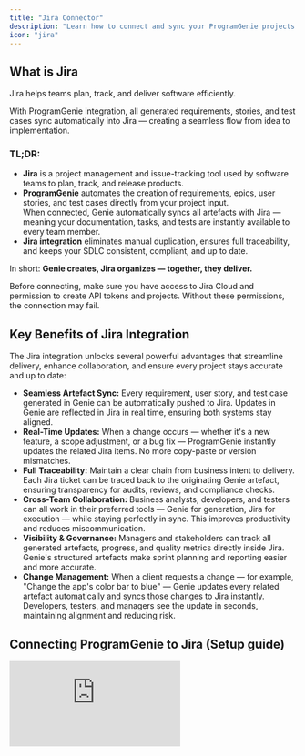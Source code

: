 ```yaml
---
title: "Jira Connector"
description: "Learn how to connect and sync your ProgramGenie projects with Jira for seamless project delivery and real-time visibility."
icon: "jira"
---
```


## What is Jira
Jira helps teams plan, track, and deliver software efficiently.

With ProgramGenie integration, all generated requirements, stories, and test cases sync automatically into Jira — creating a seamless flow from idea to implementation.
### TL;DR:
- **Jira** is a project management and issue-tracking tool used by software teams to plan, track, and release products.
- **ProgramGenie** automates the creation of requirements, epics, user stories, and test cases directly from your project input. \
  When connected, Genie automatically syncs all artefacts with Jira — meaning your documentation, tasks, and tests are instantly available to every team member.
- **Jira integration** eliminates manual duplication, ensures full traceability, and keeps your SDLC consistent, compliant, and up to date.

In short: **Genie creates, Jira organizes — together, they deliver.**

<Info>Before connecting, make sure you have access to Jira Cloud and permission to create API tokens and projects. Without these permissions, the connection may fail.</Info>
## Key Benefits of Jira Integration
The Jira integration unlocks several powerful advantages that streamline delivery, enhance collaboration, and ensure every project stays accurate and up to date:

- **Seamless Artefact Sync:** Every requirement, user story, and test case generated in Genie can be automatically pushed to Jira. Updates in Genie are reflected in Jira in real time, ensuring both systems stay aligned.
- **Real-Time Updates:** When a change occurs — whether it's a new feature, a scope adjustment, or a bug fix — ProgramGenie instantly updates the related Jira items. No more copy-paste or version mismatches.
- **Full Traceability:** Maintain a clear chain from business intent to delivery. Each Jira ticket can be traced back to the originating Genie artefact, ensuring transparency for audits, reviews, and compliance checks.
- **Cross-Team Collaboration:** Business analysts, developers, and testers can all work in their preferred tools — Genie for generation, Jira for execution — while staying perfectly in sync. This improves productivity and reduces miscommunication.
- **Visibility & Governance:** Managers and stakeholders can track all generated artefacts, progress, and quality metrics directly inside Jira. Genie's structured artefacts make sprint planning and reporting easier and more accurate.
- **Change Management:**  When a client requests a change — for example, "Change the app's color bar to blue" — Genie updates every related artefact automatically and syncs those changes to Jira instantly. Developers, testers, and managers see the update in seconds, maintaining alignment and reducing risk.

## Connecting ProgramGenie to Jira (Setup guide)
<iframe className="w-full aspect-video rounded-xl" src="https://customer-al8m6e675ffytocl.cloudflarestream.com/670bec5c77be2e79964d15475e21c277/watch" title="YouTube video player" frameBorder="0" allow="accelerometer; autoplay; clipboard-write; encrypted-media; gyroscope; picture-in-picture" allowFullScreen />

To start using ProgramGenie with Jira, you need to connect your Jira account and connect it to ProgramGenie platform. Here's how to set it up:

<Steps>
  <Step title="Integration">
    Select the product that ProgramGenie is to be integrated with — in this case, Jira.
  </Step>
  <Step title="Name">
    Create a unique name for this connector instance.
  </Step>
  <Step title="Description">
    Optionally, describe the purpose of this connector instance.
  </Step>
  <Step title="Domain">
    Your Atlassian domain.
  </Step>
  <Step title="Token">
    The Jira authentication token is used together with the email address to authorize ProgramGenie. How to generate the token?

    - The email address and the API token together identify and authorize the Jira account that ProgramGenie will use.
    - You (the Jira user) must generate the token yourself inside Jira — it’s like creating a temporary password specifically for ProgramGenie.
    - To generate it, follow these steps.
      - Go to your Jira profile → Account settings → Security tab.
      - Find API Tokens → Create and Manage API tokens.
      - Click Create API Token, name it (for example “ProgramGenie Integration”), and set an expiry date.
    - Jira then shows you the token — a long string of letters and numbers.
    - You copy that token and paste it into ProgramGenie’s Jira connector screen (alongside your Jira email).
    - From that moment, ProgramGenie can securely read/write Jira data until the token expires.
    <Info>**Important:** API tokens are personal and cannot be shared. Each user should generate their own token. If your token expires or is deleted in Jira, ProgramGenie will lose access automatically until a new one is added.</Info>
<Note>**Tip:** Use descriptive names and expiry dates for your tokens (e.g., ProgramGenie Integration – 90 days) to keep your integrations organized and secure.</Note>
  </Step>
  <Step title="Email">
    Enter the Jira user’s email (usually the project lead). It must be the same user who generated the token and must have write access to create, edit, and delete Epics & Stories.<Warning>Note: The email you enter must match the one used to generate the API token. Using a different account will result in an “Unauthorized” error during connection.</Warning>
  </Step>
  <Step title="Project Key">
    Provide a maximum ten-character alphanumeric key. Jira uses this as the prefix for issue keys (e.g., “ABCD” → “ABCD-23”). Use the existing project’s key, or a new unique key to have ProgramGenie create a project automatically.
  </Step>
</Steps>

## Troubleshooting (Jira Connector)
Here are some frequently asked questions and common issues with the Jira connector, along with steps to help you resolve them. Click on a question to see the answer.

<AccordionGroup>
  <Accordion title="My Jira connection fails when I try to connect ProgramGenie.">
    **Cause:** This usually happens if the email or API token is incorrect, expired, or doesn’t match the Jira account.

    **Solution:**

    - Verify that the email entered in ProgramGenie is the same one used to generate the Jira API token.
    - Check that the token hasn’t expired. If it has, create a new one in Jira → Profile → Account settings → Security → API Tokens.
    - Make sure there are no extra spaces when pasting the token.
  </Accordion>
  <Accordion title="I see an “Unauthorized” or “401” error.">
    **Cause:** Jira is rejecting the authentication credentials.

    **Solution:**

    - Ensure the API token belongs to the same user account as the email entered.
    - Confirm that the user has the correct Jira permissions (read/write access to the project).
    - Try re-generating the API token and reconnect.
  </Accordion>
  <Accordion title="My project connected successfully, but artefacts aren’t appearing in Jira.">
    **Cause:** Incorrect project mapping or missing permissions. **Solution:**

    - Check that the selected Jira project key matches the one you want to sync with.
    - Make sure the user account used by the connector has create issue permission in Jira.
    - Re-sync the project from ProgramGenie.
  </Accordion>
  <Accordion title="Changes made in ProgramGenie aren’t updating in Jira.">
    **Cause:** The auto-sync process might be paused or the Jira API rate limit reached. **Solution:**

    - Wait a few minutes and click “Resync” in ProgramGenie.
    - If the issue persists, disconnect and reconnect the Jira integration.
    - For large projects, sync may take a few minutes to complete.
  </Accordion>
  <Accordion title="I can’t find the Jira project I want to connect.">
    **Cause:** The connected user may not have access to that project or it’s in a different workspace. **Solution:**

    - Verify your Jira account has access to the project.
    - Ensure you’re selecting the correct Jira site (if your organization has multiple).
    - Ask your Jira administrator to grant project access.
  </Accordion>
  <Accordion title="My token stopped working suddenly.">
    **Cause:** The token expired or was revoked in Jira. **Solution:**

    - Go to Jira → Profile → Security → API Tokens → Create and Manage Tokens and generate a new one.
    - Replace the old token in ProgramGenie’s Jira connector settings.
  </Accordion>
</AccordionGroup>

## FAQ (Jira Connector)

<AccordionGroup>
  <Accordion title="Why does ProgramGenie need my Jira API token?">
    The API token is a secure way for ProgramGenie to communicate with Jira without storing your password. It allows Genie to create, update, and manage issues in your Jira workspace safely.
  </Accordion>
  <Accordion title="Can multiple users connect the same Jira project to ProgramGenie?">
    Yes, but each user must connect using their own Jira account and API token to maintain proper permissions and traceability.
  </Accordion>
  <Accordion title="What happens when the token expires?">
    ProgramGenie will stop syncing with Jira until a new token is generated and updated in the connector. You’ll see a “Connection expired” message in the Genie dashboard.
  </Accordion>
  <Accordion title="Does ProgramGenie change or delete existing Jira issues?">
    No. ProgramGenie only creates and updates issues it generates. It won’t alter unrelated Jira tickets or delete anything without confirmation.
  </Accordion>
  <Accordion title="How often does ProgramGenie sync with Jira?">
    ProgramGenie performs automatic syncs in near real time. You can also trigger a manual sync anytime through the connector settings.
  </Accordion>
  <Accordion title="What Jira permissions do I need?">
    You need permission to create, edit, and comment on issues within the target Jira project. If unsure, contact your Jira administrator.
  </Accordion>
  <Accordion title="Can I disconnect or change the Jira account later?">
    Yes. You can disconnect anytime from the ProgramGenie settings and reconnect using a different Jira account or site.
  </Accordion>
</AccordionGroup>